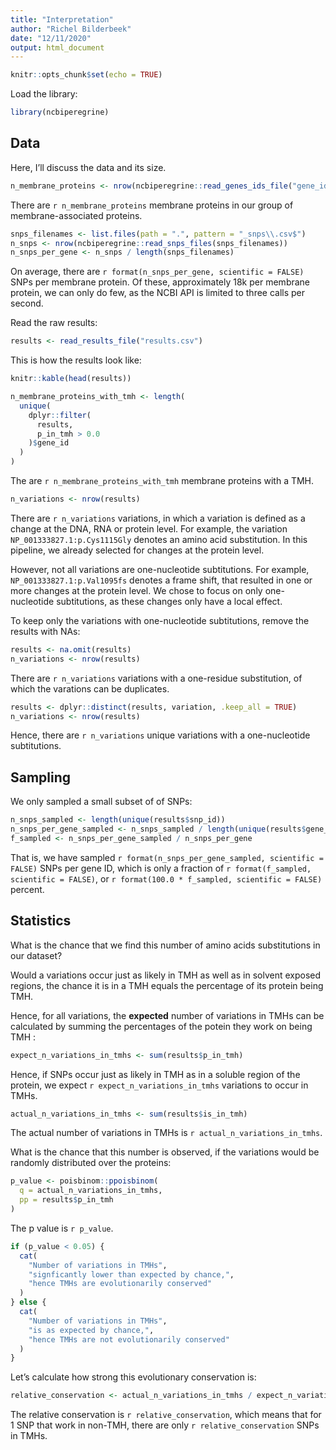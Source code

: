 ```yaml
---
title: "Interpretation"
author: "Richel Bilderbeek"
date: "12/11/2020"
output: html_document
---
```


```r
knitr::opts_chunk$set(echo = TRUE)
```

Load the library:

```r
library(ncbiperegrine)
```

## Data

Here, I'll discuss the data and its size.

```r
n_membrane_proteins <- nrow(ncbiperegrine::read_genes_ids_file("gene_ids.csv"))
```

There are `r n_membrane_proteins` membrane proteins in our group of membrane-associated proteins.

```r
snps_filenames <- list.files(path = ".", pattern = "_snps\\.csv$")
n_snps <- nrow(ncbiperegrine::read_snps_files(snps_filenames))
n_snps_per_gene <- n_snps / length(snps_filenames)
```

On average, there are `r format(n_snps_per_gene, scientific = FALSE)` SNPs 
per membrane protein.
Of these, approximately 18k per membrane protein,
we can only do few, as the NCBI API
is limited to three calls per second.

Read the raw results:

```r
results <- read_results_file("results.csv")
```

This is how the results look like:

```r
knitr::kable(head(results))
```


```r
n_membrane_proteins_with_tmh <- length(
  unique(
    dplyr::filter(
      results,
      p_in_tmh > 0.0
    )$gene_id
  )
)
```

The are `r n_membrane_proteins_with_tmh` membrane proteins with a TMH.

```r
n_variations <- nrow(results)
```

There are `r n_variations` variations, in which a
variation is defined as a change at 
the DNA, RNA or protein level. For example,
the variation `NP_001333827.1:p.Cys1115Gly`
denotes an amino acid substitution.
In this pipeline, we already selected for changes
at the protein level.

However, not all variations are one-nucleotide 
subtitutions. For example, `NP_001333827.1:p.Val1095fs`
denotes a frame shift, that resulted in one or more
changes at the protein level.  We chose to focus
on only one-nucleotide 
subtitutions, as these changes only have a local effect.

To keep only the variations with
one-nucleotide subtitutions, remove the results with NAs:

```r
results <- na.omit(results)
n_variations <- nrow(results)
```

There are `r n_variations` variations with a one-residue 
substitution, of which the varations can be duplicates.

```r
results <- dplyr::distinct(results, variation, .keep_all = TRUE)
n_variations <- nrow(results)
```

Hence, there are `r n_variations` unique variations with a one-nucleotide  subtitutions.

## Sampling

We only sampled a small subset of of SNPs:

```r
n_snps_sampled <- length(unique(results$snp_id))
n_snps_per_gene_sampled <- n_snps_sampled / length(unique(results$gene_id))
f_sampled <- n_snps_per_gene_sampled / n_snps_per_gene
```

That is, we  have sampled `r format(n_snps_per_gene_sampled, scientific = FALSE)` SNPs per gene ID, which is only
a fraction of `r format(f_sampled, scientific = FALSE)`,
or `r format(100.0 * f_sampled, scientific = FALSE)` percent.

## Statistics

What is the chance that we find this number of
amino acids substitutions in our dataset?

Would a variations occur just as likely in TMH
as well as in solvent exposed regions,
the chance it is in a TMH equals the percentage
of its protein being TMH.

Hence, for all variations, 
the **expected** number of variations in TMHs 
can be calculated by summing 
the percentages of the potein they work on being TMH :

```r
expect_n_variations_in_tmhs <- sum(results$p_in_tmh)
```

Hence, if SNPs occur just as likely in TMH
as in a soluble region of the protein, 
we expect `r expect_n_variations_in_tmhs`
variations to occur in TMHs.

```r
actual_n_variations_in_tmhs <- sum(results$is_in_tmh)
```

The actual number of variations in TMHs is `r actual_n_variations_in_tmhs`.

What is the chance that this number is observed, 
if the variations would be randomly distributed 
over the proteins:

```r
p_value <- poisbinom::ppoisbinom(
  q = actual_n_variations_in_tmhs,
  pp = results$p_in_tmh
)
```

The p value is `r p_value`.

```r
if (p_value < 0.05) {
  cat(
    "Number of variations in TMHs",
    "signficantly lower than expected by chance,",
    "hence TMHs are evolutionarily conserved"
  )  
} else {
  cat(
    "Number of variations in TMHs",
    "is as expected by chance,",
    "hence TMHs are not evolutionarily conserved"
  )  
}
```

Let's calculate how strong this evolutionary conservation
is:

```r
relative_conservation <- actual_n_variations_in_tmhs / expect_n_variations_in_tmhs
```

The relative conservation is `r relative_conservation`,
which means that for 1 SNP that work in non-TMH,
there are only `r relative_conservation` SNPs in TMHs.
